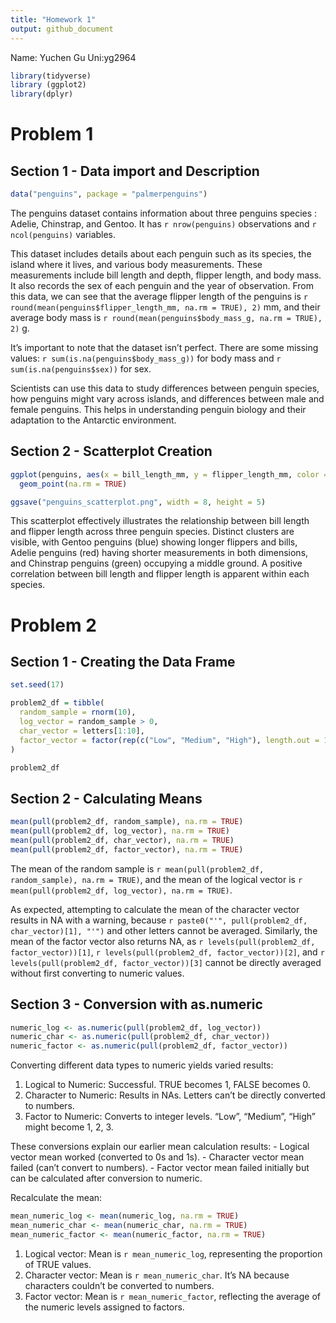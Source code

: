 ```yaml
---
title: "Homework 1"
output: github_document
---
```

Name: Yuchen Gu Uni:yg2964

```r

library(tidyverse)
library (ggplot2)
library(dplyr)

```

# Problem 1

## Section 1 - Data import and Description

```r

data("penguins", package = "palmerpenguins")

```

The penguins dataset contains information about three penguins species : Adelie, Chinstrap, and Gentoo. It has `r nrow(penguins)` observations and `r ncol(penguins)` variables.

This dataset includes details about each penguin such as its species, the island where it lives, and various body measurements. These measurements include bill length and depth, flipper length, and body mass. It also records the sex of each penguin and the year of observation. From this data, we can see that the average flipper length of the penguins is `r round(mean(penguins$flipper_length_mm, na.rm = TRUE), 2)` mm, and their average body mass is `r round(mean(penguins$body_mass_g, na.rm = TRUE), 2)` g.

It's important to note that the dataset isn't perfect. There are some missing values: `r sum(is.na(penguins$body_mass_g))` for body mass and `r sum(is.na(penguins$sex))` for sex.

Scientists can use this data to study differences between penguin species, how penguins might vary across islands, and differences between male and female penguins. This helps in understanding penguin biology and their adaptation to the Antarctic environment. 

## Section 2 - Scatterplot Creation
```r

ggplot(penguins, aes(x = bill_length_mm, y = flipper_length_mm, color = species)) +
  geom_point(na.rm = TRUE)

ggsave("penguins_scatterplot.png", width = 8, height = 5)

```

This scatterplot effectively illustrates the relationship between bill length and flipper length across three penguin species. Distinct clusters are visible, with Gentoo penguins (blue) showing longer flippers and bills, Adelie penguins (red) having shorter measurements in both dimensions, and Chinstrap penguins (green) occupying a middle ground. A positive correlation between bill length and flipper length is apparent within each species. 


# Problem 2

## Section 1 - Creating the Data Frame

```r

set.seed(17)

problem2_df = tibble(
  random_sample = rnorm(10),
  log_vector = random_sample > 0,
  char_vector = letters[1:10],
  factor_vector = factor(rep(c("Low", "Medium", "High"), length.out = 10))
)

problem2_df

```

## Section 2 - Calculating Means
```r

mean(pull(problem2_df, random_sample), na.rm = TRUE)
mean(pull(problem2_df, log_vector), na.rm = TRUE)
mean(pull(problem2_df, char_vector), na.rm = TRUE)
mean(pull(problem2_df, factor_vector), na.rm = TRUE)

```

The mean of the random sample is `r mean(pull(problem2_df, random_sample), na.rm = TRUE)`, and the mean of the logical vector is `r mean(pull(problem2_df, log_vector), na.rm = TRUE)`. 

As expected, attempting to calculate the mean of the character vector results in NA with a warning, because `r paste0("'", pull(problem2_df, char_vector)[1], "'")` and other letters cannot be averaged. Similarly, the mean of the factor vector also returns NA, as `r levels(pull(problem2_df, factor_vector))[1]`, `r levels(pull(problem2_df, factor_vector))[2]`, and `r levels(pull(problem2_df, factor_vector))[3]` cannot be directly averaged without first converting to numeric values.

## Section 3 - Conversion with as.numeric
```r

numeric_log <- as.numeric(pull(problem2_df, log_vector))
numeric_char <- as.numeric(pull(problem2_df, char_vector))
numeric_factor <- as.numeric(pull(problem2_df, factor_vector))

```

Converting different data types to numeric yields varied results:

1. Logical to Numeric: Successful. TRUE becomes 1, FALSE becomes 0.
2. Character to Numeric: Results in NAs. Letters can't be directly converted to numbers.
3. Factor to Numeric: Converts to integer levels. "Low", "Medium", "High" might become 1, 2, 3.

These conversions explain our earlier mean calculation results:
- Logical vector mean worked (converted to 0s and 1s).
- Character vector mean failed (can't convert to numbers).
- Factor vector mean failed initially but can be calculated after conversion to numeric.

Recalculate the mean:
```r
mean_numeric_log <- mean(numeric_log, na.rm = TRUE)
mean_numeric_char <- mean(numeric_char, na.rm = TRUE)
mean_numeric_factor <- mean(numeric_factor, na.rm = TRUE)
```

1. Logical vector: Mean is `r mean_numeric_log`, representing the proportion of TRUE values.
2. Character vector: Mean is `r mean_numeric_char`. It's NA because characters couldn't be converted to numbers.
3. Factor vector: Mean is `r mean_numeric_factor`, reflecting the average of the numeric levels assigned to factors.





